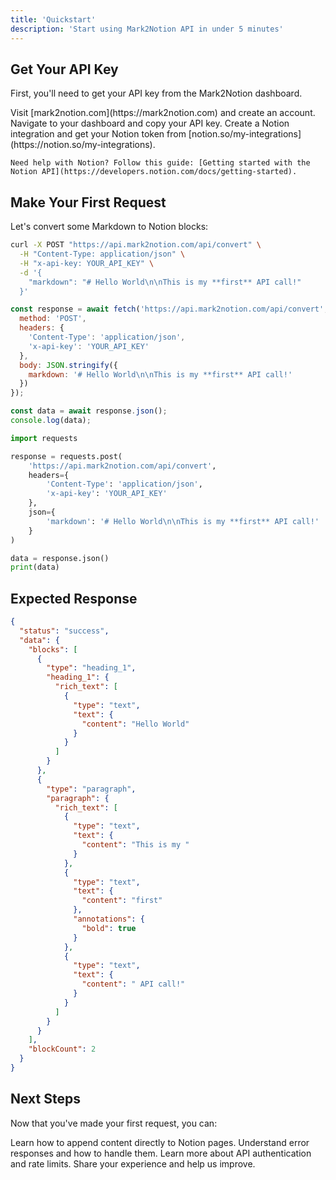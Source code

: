 ```yaml
---
title: 'Quickstart'
description: 'Start using Mark2Notion API in under 5 minutes'
---
```


## Get Your API Key

First, you'll need to get your API key from the Mark2Notion dashboard.

<Steps>
  <Step title="Sign Up">
    Visit [mark2notion.com](https://mark2notion.com) and create an account.
  </Step>
  <Step title="Get API Key">
    Navigate to your dashboard and copy your API key.
  </Step>
  <Step title="Set Up Notion Integration">
    Create a Notion integration and get your Notion token from [notion.so/my-integrations](https://notion.so/my-integrations). 
    
    Need help with Notion? Follow this guide: [Getting started with the Notion API](https://developers.notion.com/docs/getting-started).
  </Step>
</Steps>

## Make Your First Request

Let's convert some Markdown to Notion blocks:

<CodeGroup>

```bash curl
curl -X POST "https://api.mark2notion.com/api/convert" \
  -H "Content-Type: application/json" \
  -H "x-api-key: YOUR_API_KEY" \
  -d '{
    "markdown": "# Hello World\n\nThis is my **first** API call!"
  }'
```

```javascript JavaScript
const response = await fetch('https://api.mark2notion.com/api/convert', {
  method: 'POST',
  headers: {
    'Content-Type': 'application/json',
    'x-api-key': 'YOUR_API_KEY'
  },
  body: JSON.stringify({
    markdown: '# Hello World\n\nThis is my **first** API call!'
  })
});

const data = await response.json();
console.log(data);
```

```python Python
import requests

response = requests.post(
    'https://api.mark2notion.com/api/convert',
    headers={
        'Content-Type': 'application/json',
        'x-api-key': 'YOUR_API_KEY'
    },
    json={
        'markdown': '# Hello World\n\nThis is my **first** API call!'
    }
)

data = response.json()
print(data)
```

</CodeGroup>

## Expected Response

```json
{
  "status": "success",
  "data": {
    "blocks": [
      {
        "type": "heading_1",
        "heading_1": {
          "rich_text": [
            {
              "type": "text",
              "text": {
                "content": "Hello World"
              }
            }
          ]
        }
      },
      {
        "type": "paragraph",
        "paragraph": {
          "rich_text": [
            {
              "type": "text",
              "text": {
                "content": "This is my "
              }
            },
            {
              "type": "text",
              "text": {
                "content": "first"
              },
              "annotations": {
                "bold": true
              }
            },
            {
              "type": "text",
              "text": {
                "content": " API call!"
              }
            }
          ]
        }
      }
    ],
    "blockCount": 2
  }
}
```

## Next Steps

Now that you've made your first request, you can:

<CardGroup cols={2}>
  <Card
    title="Append to Notion"
    icon="plus"
    href="/api-reference/append"
  >
    Learn how to append content directly to Notion pages.
  </Card>
  <Card
    title="Handle Errors"
    icon="triangle-exclamation"
    href="/errors"
  >
    Understand error responses and how to handle them.
  </Card>
  <Card
    title="Authentication"
    icon="key"
    href="/authentication"
  >
    Learn more about API authentication and rate limits.
  </Card>
  <Card
    title="Give Feedback"
    icon="message"
    href="/feedback"
  >
    Share your experience and help us improve.
  </Card>
</CardGroup>